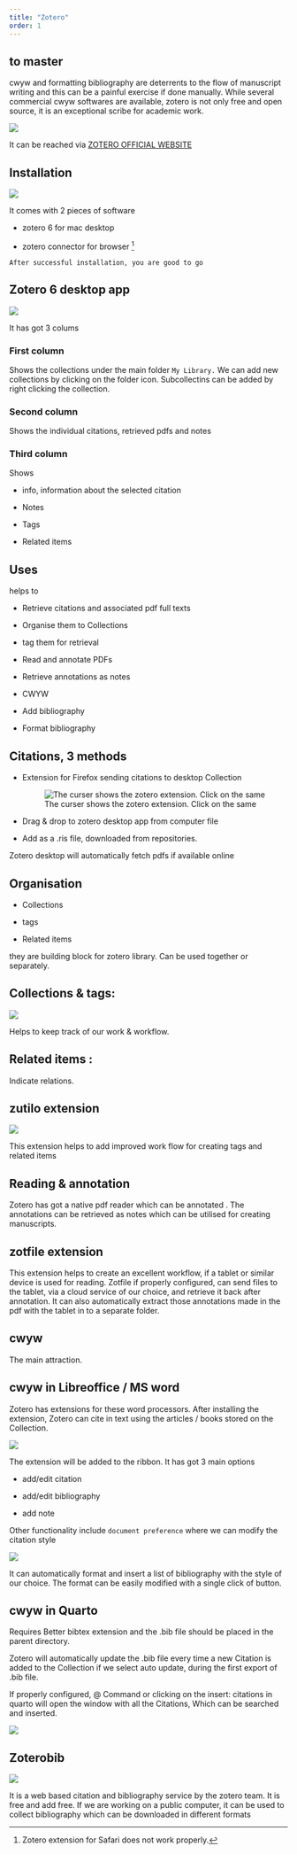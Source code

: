 ```yaml
---
title: "Zotero"
order: 1
---
```


## to master

::: callout-note
cwyw and formatting bibliography are deterrents to the flow of manuscript writing and this can be a painful exercise if done manually. While several commercial cwyw softwares are available, zotero is not only free and open source, it is an exceptional scribe for academic work.
:::

![](images/zotero1.png)

It can be reached via [ZOTERO OFFICIAL WEBSITE](https://www.zotero.org)

## Installation

![](images/zotero2.png)

It comes with 2 pieces of software

-   zotero 6 for mac desktop

-   zotero connector for browser [^1]

[^1]: Zotero extension for Safari does not work properly.

`After successful installation, you are good to go`

## Zotero 6 desktop app

![](images/zotero4.png)

It has got 3 colums

### First column 

Shows the collections under the main folder `My Library.` We can add new collections by clicking on the folder icon. Subcollectins can be added by right clicking the collection.

### Second column

Shows the individual citations, retrieved pdfs and notes

### Third column

Shows

-   info, information about the selected citation

-   Notes

-   Tags

-   Related items

## Uses

helps to

-   Retrieve citations and associated pdf full texts

-   Organise them to Collections

-   tag them for retrieval

-   Read and annotate PDFs

-   Retrieve annotations as notes

-   CWYW

-   Add bibliography

-   Format bibliography

## Citations, 3 methods

-   Extension for Firefox sending citations to desktop Collection

    ![The curser shows the zotero extension. Click on the same](images/zotero3.png)

-   Drag & drop to zotero desktop app from computer file

-   Add as a .ris file, downloaded from repositories.

Zotero desktop will automatically fetch pdfs if available online

## Organisation

-   Collections

-   tags

-   Related items

they are building block for zotero library. Can be used together or separately.

## Collections & tags:

![](images/zotero4.png)

Helps to keep track of our work & workflow.

## Related items :

Indicate relations.

## zutilo extension

![](images/zotero5.png)

This extension helps to add improved work flow for creating tags and related items

## Reading & annotation

Zotero has got a native pdf reader which can be annotated . The annotations can be retrieved as notes which can be utilised for creating manuscripts.

## zotfile extension

This extension helps to create an excellent workflow, if a tablet or similar device is used for reading. Zotfile if properly configured, can send files to the tablet, via a cloud service of our choice, and retrieve it back after annotation. It can also automatically extract those annotations made in the pdf with the tablet in to a separate folder. 

## cwyw

The main attraction.

## cwyw in Libreoffice / MS word

Zotero has extensions for these word processors. After installing the extension, Zotero can cite in text using the articles / books stored on the Collection.

![](images/zotero6.png)

The extension will be added to the ribbon. It has got 3 main options

-   add/edit citation

-   add/edit bibliography

-   add note

Other functionality include `document preference` where we can modify the citation style

![](images/zotero 7.png)

It can automatically format and insert a list of bibliography with the style of our choice. The format can be easily modified with a single click of button.

## cwyw in Quarto

Requires Better bibtex extension and the .bib file should be placed in the parent directory.

Zotero will automatically update the .bib file every time a new Citation is added to the Collection if we select auto update, during the first export of .bib file.

If properly configured, \@ Command or clicking on the insert: citations in quarto will open the window with all the Citations, Which can be searched and inserted.

![](images/zotero8.png)

## Zoterobib

![](images/zotero9.png)

It is a web based citation and bibliography service by the zotero team. It is free and add free. If we are working on a public computer, it can be used to collect bibliography which can be downloaded in different formats

